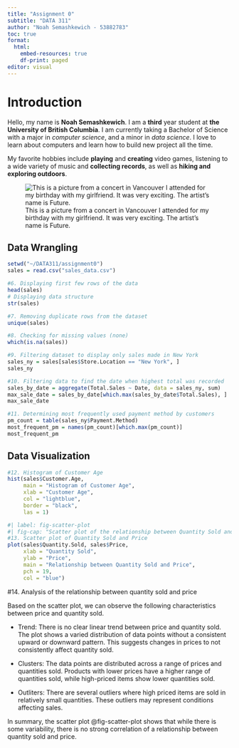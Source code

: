 ```yaml
---
title: "Assignment 0"
subtitle: "DATA 311"
author: "Noah Semashkewich - 53882783"
toc: true
format: 
  html:
    embed-resources: true
    df-print: paged
editor: visual
---
```


# Introduction

Hello, my name is **Noah Semashkewich**. I am a **third** year student at **the University of British Columbia**. I am currently taking a Bachelor of Science with a major in *computer science*, and a minor in *data science*. I love to learn about computers and learn how to build new project all the time.

My favorite hobbies include **playing** and **creating** video games, listening to a wide variety of music and **collecting records**, as well as **hiking and exploring outdoors**.

![This is a picture from a concert in Vancouver I attended for my birthday with my girlfriend. It was very exciting. The artist's name is Future.](future.JPG)

## Data Wrangling

```r
setwd("~/DATA311/assignment0")
sales = read.csv("sales_data.csv")

#6. Displaying first few rows of the data
head(sales)
# Displaying data structure
str(sales)

#7. Removing duplicate rows from the dataset
unique(sales)

#8. Checking for missing values (none)
which(is.na(sales))

#9. Filtering dataset to display only sales made in New York
sales_ny = sales[sales$Store.Location == "New York", ]
sales_ny

#10. Filtering data to find the date when highest total was recorded
sales_by_date = aggregate(Total.Sales ~ Date, data = sales_ny, sum)
max_sale_date = sales_by_date[which.max(sales_by_date$Total.Sales), ]
max_sale_date

#11. Determining most frequently used payment method by customers
pm_count = table(sales_ny$Payment.Method)
most_frequent_pm = names(pm_count)[which.max(pm_count)]
most_frequent_pm
```

## Data Visualization

```r
#12. Histogram of Customer Age
hist(sales$Customer.Age,
     main = "Histogram of Customer Age",
     xlab = "Customer Age",
     col = "lightblue",
     border = "black",
     las = 1)
```

```r
#| label: fig-scatter-plot
#| fig-cap: "Scatter plot of the relationship between Quantity Sold and Price"
#13. Scatter plot of Quantity Sold and Price 
plot(sales$Quantity.Sold, sales$Price,
     xlab = "Quantity Sold",
     ylab = "Price",
     main = "Relationship between Quantity Sold and Price",
     pch = 19,
     col = "blue")
```

#14. Analysis of the relationship between quantity sold and price

Based on the scatter plot, we can observe the following characteristics between price and quantity sold.

-   Trend: There is no clear linear trend between price and quantity sold. The plot shows a varied distribution of data points without a consistent upward or downward pattern. This suggests changes in prices to not consistently affect quantity sold.

-   Clusters: The data points are distributed across a range of prices and quantities sold. Products with lower prices have a higher range of quantities sold, while high-priced items show lower quantities sold.

-   Outliters: There are several outliers where high priced items are sold in relatively small quantities. These outliers may represent conditions affecting sales.

In summary, the scatter plot @fig-scatter-plot shows that while there is some variability, there is no strong correlation of a relationship between quantity sold and price.
